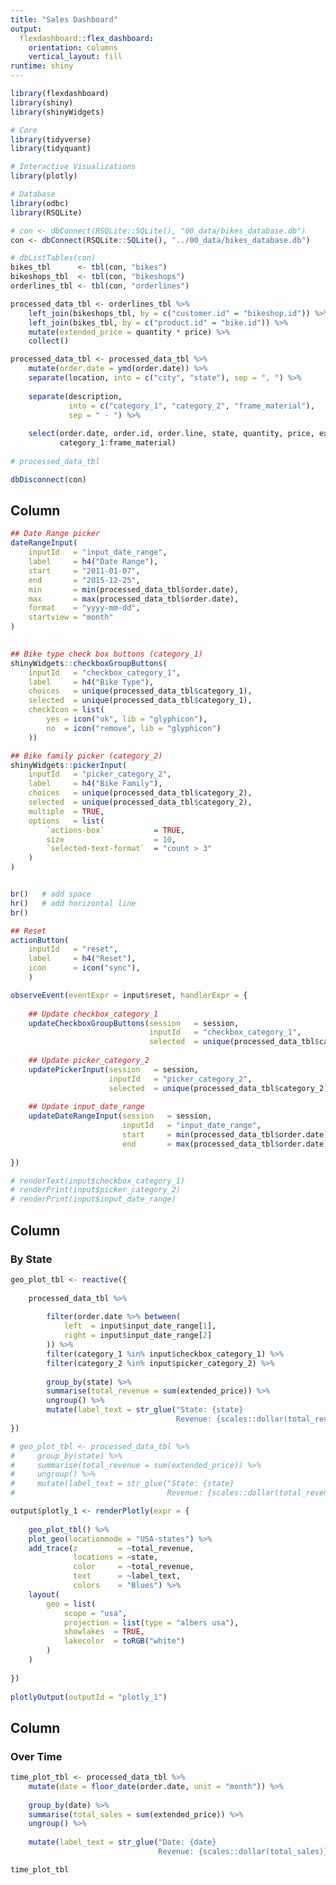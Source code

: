 ```yaml
---
title: "Sales Dashboard"
output: 
  flexdashboard::flex_dashboard:
    orientation: columns
    vertical_layout: fill
runtime: shiny
---
```


```r
library(flexdashboard)
library(shiny)
library(shinyWidgets)

# Core
library(tidyverse)
library(tidyquant)

# Interactive Visualizations
library(plotly)

# Database
library(odbc)
library(RSQLite)
```

```r
# con <- dbConnect(RSQLite::SQLite(), "00_data/bikes_database.db")
con <- dbConnect(RSQLite::SQLite(), "../00_data/bikes_database.db")

# dbListTables(con)
bikes_tbl      <- tbl(con, "bikes")
bikeshops_tbl  <- tbl(con, "bikeshops")
orderlines_tbl <- tbl(con, "orderlines")

processed_data_tbl <- orderlines_tbl %>%
    left_join(bikeshops_tbl, by = c("customer.id" = "bikeshop.id")) %>%
    left_join(bikes_tbl, by = c("product.id" = "bike.id")) %>%
    mutate(extended_price = quantity * price) %>%
    collect()

processed_data_tbl <- processed_data_tbl %>%    
    mutate(order.date = ymd(order.date)) %>%
    separate(location, into = c("city", "state"), sep = ", ") %>%
    
    separate(description, 
             into = c("category_1", "category_2", "frame_material"),
             sep = " - ") %>%
    
    select(order.date, order.id, order.line, state, quantity, price, extended_price,
           category_1:frame_material)
    
# processed_data_tbl

dbDisconnect(con) 
```

Column {.sidebar}
---------------------------------------------------------------

```r

## Date Range picker 
dateRangeInput(
    inputId   = "input_date_range",
    label     = h4("Date Range"),
    start     = "2011-01-07", 
    end       = "2015-12-25",
    min       = min(processed_data_tbl$order.date), 
    max       = max(processed_data_tbl$order.date), 
    format    = "yyyy-mm-dd",
    startview = "month"
)
    

## Bike type check box buttons (category_1)
shinyWidgets::checkboxGroupButtons(
    inputId   = "checkbox_category_1",
    label     = h4("Bike Type"),
    choices   = unique(processed_data_tbl$category_1),
    selected  = unique(processed_data_tbl$category_1),
    checkIcon = list(
        yes = icon("ok", lib = "glyphicon"),
        no  = icon("remove", lib = "glyphicon")
    ))

## Bike family picker (category_2)
shinyWidgets::pickerInput(
    inputId   = "picker_category_2",
    label     = h4("Bike Family"),
    choices   = unique(processed_data_tbl$category_2),
    selected  = unique(processed_data_tbl$category_2),
    multiple  = TRUE,
    options   = list(
        `actions-box`           = TRUE,
        size                    = 10,
        `selected-text-format`  = "count > 3"
    ) 
)  


br()   # add space
hr()   # add horizontal line
br()

## Reset
actionButton(
    inputId   = "reset",
    label     = h4("Reset"),
    icon      = icon("sync"),
    ) 

observeEvent(eventExpr = input$reset, handlerExpr = {
    
    ## Update checkbox_category_1
    updateCheckboxGroupButtons(session   = session, 
                               inputId   = "checkbox_category_1", 
                               selected  = unique(processed_data_tbl$category_1))
    
    ## Update picker_category_2   
    updatePickerInput(session   = session, 
                      inputId   = "picker_category_2", 
                      selected  = unique(processed_data_tbl$category_2))
    
    ## Update input_date_range  
    updateDateRangeInput(session   = session, 
                         inputId   = "input_date_range", 
                         start     = min(processed_data_tbl$order.date), 
                         end       = max(processed_data_tbl$order.date))
     
})

# renderText(input$checkbox_category_1)
# renderPrint(input$picker_category_2)
# renderPrint(input$input_date_range)
``` 



Column {data-width=1000}
---------------------------------------------------------------

### By State

```r

geo_plot_tbl <- reactive({
    
    processed_data_tbl %>%
        
        filter(order.date %>% between(
            left  = input$input_date_range[1],
            right = input$input_date_range[2]
        )) %>% 
        filter(category_1 %in% input$checkbox_category_1) %>% 
        filter(category_2 %in% input$picker_category_2) %>% 
    
        group_by(state) %>%
        summarise(total_revenue = sum(extended_price)) %>%
        ungroup() %>%
        mutate(label_text = str_glue("State: {state}
                                     Revenue: {scales::dollar(total_revenue)}"))
})

# geo_plot_tbl <- processed_data_tbl %>%
#     group_by(state) %>%
#     summarise(total_revenue = sum(extended_price)) %>%
#     ungroup() %>%
#     mutate(label_text = str_glue("State: {state}
#                                  Revenue: {scales::dollar(total_revenue)}"))
```


```r

output$plotly_1 <- renderPlotly(expr = {
    
    geo_plot_tbl() %>%
    plot_geo(locationmode = "USA-states") %>%
    add_trace(z         = ~total_revenue, 
              locations = ~state, 
              color     = ~total_revenue,
              text      = ~label_text,
              colors    = "Blues") %>%
    layout(
        geo = list(
            scope = "usa",
            projection = list(type = "albers usa"),
            showlakes  = TRUE,
            lakecolor  = toRGB("white")
        )
    )
    
})
 
plotlyOutput(outputId = "plotly_1")
```


Column {data-width=400}
---------------------------------------------------------------

### Over Time

```r
time_plot_tbl <- processed_data_tbl %>% 
    mutate(date = floor_date(order.date, unit = "month")) %>% 
    
    group_by(date) %>% 
    summarise(total_sales = sum(extended_price)) %>% 
    ungroup() %>% 
    
    mutate(label_text = str_glue("Date: {date}
                                 Revenue: {scales::dollar(total_sales)}"))

time_plot_tbl
```















